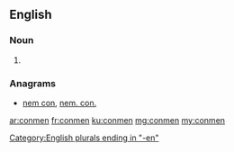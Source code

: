{{also|con men}}
==English==

===Noun===
{{head|en|noun plural form}}

# {{plural of|conman|lang=en}}

===Anagrams===
* [[nem con#English|nem con]], [[nem. con.#English|nem. con.]]

[[Category:English plurals ending in "-en"]]

[[ar:conmen]]
[[fr:conmen]]
[[ku:conmen]]
[[mg:conmen]]
[[my:conmen]]